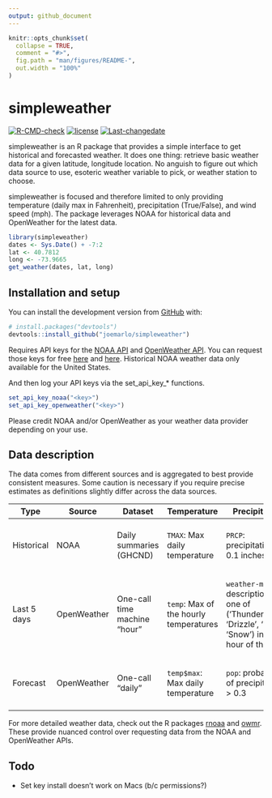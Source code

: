```yaml
---
output: github_document
---
```


<!-- README.md is generated from README.Rmd. Please edit that file -->

```r
knitr::opts_chunk$set(
  collapse = TRUE,
  comment = "#>",
  fig.path = "man/figures/README-",
  out.width = "100%"
)
```

# simpleweather

<!-- badges: start -->
[![R-CMD-check](https://github.com/joemarlo/simpleweather/workflows/R-CMD-check/badge.svg)](https://github.com/joemarlo/simpleweather/actions)
[![license](https://img.shields.io/badge/license-MIT + file LICENSE-lightgrey.svg)](https://choosealicense.com/)
[![Last-changedate](https://img.shields.io/badge/last%20change-`r gsub('-', '--', Sys.Date())`-yellowgreen.svg)](/commits/master)
<!-- badges: end -->

simpleweather is an R package that provides a simple interface to get historical and forecasted weather. It does one thing: retrieve basic weather data for a given latitude, longitude location. No anguish to figure out which data source to use, esoteric weather variable to pick, or weather station to choose.

simpleweather is focused and therefore limited to only providing temperature (daily max in Fahrenheit), precipitation (True/False), and wind speed (mph). The package leverages NOAA for historical data and OpenWeather for the latest data.

```r
library(simpleweather)
dates <- Sys.Date() + -7:2
lat <- 40.7812
long <- -73.9665
get_weather(dates, lat, long)
```

## Installation and setup

You can install the development version from [GitHub](https://github.com/joemarlo/simpleweather) with:

``` r
# install.packages("devtools")
devtools::install_github("joemarlo/simpleweather")
```

Requires API keys for the [NOAA API](https://www.ncdc.noaa.gov/cdo-web/webservices/v2) and [OpenWeather API](https://openweathermap.org/api/one-call-api). You can request those keys for free [here](https://www.ncdc.noaa.gov/cdo-web/token) and [here](https://openweathermap.org/price). Historical NOAA weather data only available for the United States.

And then log your API keys via the set_api_key_* functions.

``` r
set_api_key_noaa("<key>")
set_api_key_openweather("<key>")
```

Please credit NOAA and/or OpenWeather as your weather data provider depending on your use.

## Data description

The data comes from different sources and is aggregated to best provide consistent measures. Some caution is necessary if you require precise estimates as definitions slightly differ across the data sources. 

| Type        | Source      | Dataset                         | Temperature                               | Precipitation                                                     | Wind                                     |
|-------------|-------------|---------------------------------|-------------------------------------------|-------------------------------------------------------------------|------------------------------------------|
| Historical  | NOAA        | Daily summaries (GHCND)         | `TMAX`: Max daily temperature             | `PRCP`: precipitation > 0.1 inches                                               | `WSF2`: fastest 2-minute speed in mph    |
| Last 5 days | OpenWeather | One-call time machine "hour"    | `temp`: Max of the hourly temperatures    | `weather-main`: description is one of ('Thunderstorm', 'Drizzle', 'Rain', 'Snow') in any hour of the day | `wind_speed`: maximum of the hourly reported wind speed in mph |
| Forecast    | OpenWeather | One-call "daily"                | `temp$max`: Max daily temperature         | `pop`: probability of precipitation > 0.3                        | `wind_speed`: reported wind speed in mph |

For more detailed weather data, check out the R packages [rnoaa](https://github.com/ropensci/rnoaa) and [owmr](https://github.com/crazycapivara/owmr). These provide nuanced control over requesting data from the NOAA and OpenWeather APIs.


## Todo

- Set key install doesn't work on Macs (b/c permissions?)
